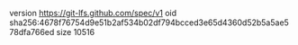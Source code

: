 version https://git-lfs.github.com/spec/v1
oid sha256:4678f76754d9e51b2af534b02df794bcced3e65d4360d52b5a5ae578dfa766ed
size 10516
